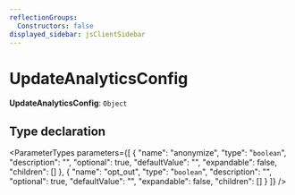 ```yaml
---
reflectionGroups:
  Constructors: false
displayed_sidebar: jsClientSidebar
---
```



# UpdateAnalyticsConfig

 **UpdateAnalyticsConfig**: `Object`

## Type declaration

<ParameterTypes parameters={[
  {
    "name": "anonymize",
    "type": "`boolean`",
    "description": "",
    "optional": true,
    "defaultValue": "",
    "expandable": false,
    "children": []
  },
  {
    "name": "opt_out",
    "type": "`boolean`",
    "description": "",
    "optional": true,
    "defaultValue": "",
    "expandable": false,
    "children": []
  }
]} />
